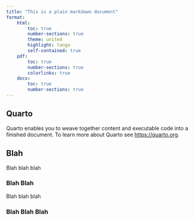 ```yaml
---
title: "This is a plain markdown document"
format: 
    html:
        toc: true
        number-sections: true
        theme: united
        highlight: tango
        self-contained: true
    pdf:
        toc: true
        number-sections: true
        colorlinks: true
    docx:
        toc: true
        number-sections: true
---
```


## Quarto

Quarto enables you to weave together content and executable code into a finished document. To learn more about Quarto see <https://quarto.org>.

## Blah

Blah blah blah

### Blah Blah

Blah blah blah

### Blah Blah Blah